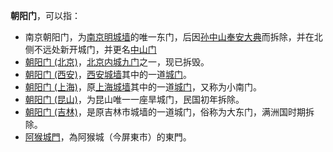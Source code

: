 '''朝阳门'''，可以指：

* 南京朝阳门，为[[南京明城墙|南京明城墙]]的唯一东门，后因[[孙中山|孙中山]][[奉安大典|奉安大典]]而拆除，并在北侧不远处新开城门，并更名[[中山门_(南京)|中山门]]
* [[朝阳门_(北京)|朝阳门 (北京)]]，[[北京城门#内城城门|北京内城九门]]之一，现已拆毁。
* [[朝阳门_(西安)|朝阳门 (西安)]]，[[西安城墙|西安城墙]]其中的一道[[城门|城门]]。
* [[朝阳门_(上海)|朝阳门 (上海)]]，原[[上海城墙|上海城墙]]其中的一道[[城门|城门]]，又称为小南门。
* [[朝阳门_(昆山)|朝阳门 (昆山)]]，为昆山唯一一座旱城门，民国初年拆除。
*[[朝阳门_(吉林)|朝阳门 (吉林)]]，是原吉林市城墙的一道城门，俗称为大东门，满洲国时期拆除。
* [[阿猴城門|阿猴城門]]，為阿猴城（今屏東市）的東門。

{{Disambig|Cat=城门消歧义}}